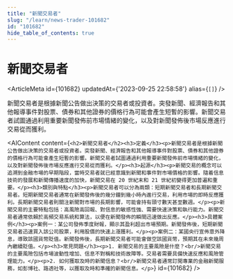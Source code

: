 ```yaml
---
title: "新聞交易者"
slug: "/learn/news-trader-101682"
id: "101682"
hide_table_of_contents: true
---
```



# 新聞交易者

<ArticleMeta id={101682} updatedAt={'2023-09-25 22:58:58'} alias={`[]`} />
<div className='border-solid border-b border-t-0 my-4 border-[var(--ifm-color-gray-300)]' />

新聞交易者是根據新聞公告做出決策的交易者或投資者。突發新聞、經濟報告和其他報導事件對股票、債券和其他證券的價格行為可能會產生短暫的影響。新聞交易者試圖通過利用重要新聞發佈前市場情緒的變化，以及對新聞發佈後市場反應進行交易從而獲利。

<AIContent content={`<h2>新聞交易者</h2><h3>定義</h3><p>新聞交易者是根據新聞公告做出決策的交易者或投資者。突發新聞、經濟報告和其他報導事件對股票、債券和其他證券的價格行為可能會產生短暫的影響。新聞交易者試圖通過利用重要新聞發佈前市場情緒的變化，以及對新聞發佈後市場反應進行交易從而獲利。</p><h3>起源</h3><p>新聞交易的概念可以追溯到金融市場的早期階段，當時交易者就已經意識到新聞和事件對市場價格的影響。隨着信息技術的發展和新聞傳播速度的加快，新聞交易在 20 世紀末和 21 世紀初變得更加普遍和重要。</p><h3>類別與特點</h3><p>新聞交易者可以分為兩類：短期新聞交易者和長期新聞交易者。短期新聞交易者通常在新聞發佈後的幾分鐘到幾小時內進行交易，利用市場的即時反應獲利。長期新聞交易者則關注新聞對市場的長期影響，可能會持有頭寸數天甚至數週。</p><p>新聞交易的主要特點包括：高風險高回報、對信息的敏感性強、需要快速決策和執行能力。新聞交易者通常依賴於高頻交易系統和算法，以便在新聞發佈的瞬間迅速做出反應。</p><h3>具體案例</h3><p>案例一：某公司發佈季度財報，顯示其盈利超出市場預期。新聞發佈後，短期新聞交易者迅速買入該公司股票，利用股價的快速上漲獲利。</p><p>案例二：某國央行宣佈意外降息，導致該國貨幣貶值。新聞發佈後，長期新聞交易者可能會做空該國貨幣，預期其在未來幾周內繼續貶值。</p><h3>常見問題</h3><p>1. 新聞交易的主要風險是什麼？<br/>新聞交易的主要風險包括市場波動性增加、信息不對稱和技術故障等。交易者需要具備快速反應和風險管理能力。</p><p>2. 如何獲取及時的新聞信息？<br/>新聞交易者通常訂閲專業的金融新聞服務，如彭博社、路透社等，以獲取及時和準確的新聞信息。</p>`} id={101682} />

